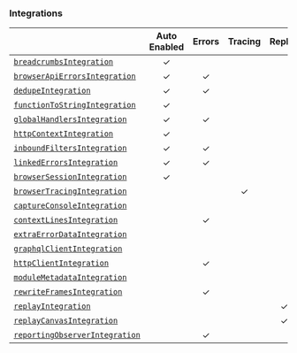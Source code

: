 ### Integrations

|                                                       | **Auto Enabled** | **Errors** | **Tracing** | **Replay** | **Additional Context** |
|-------------------------------------------------------|:----------------:|:----------:|:-----------:|:----------:|:----------------------:|
| [`breadcrumbsIntegration`](./breadcrumbs)             |        ✓         |            |             |            |           ✓            |
| [`browserApiErrorsIntegration`](./browserapierrors)   |        ✓         |     ✓      |             |            |                        |
| [`dedupeIntegration`](./dedupe)                       |        ✓         |     ✓      |             |            |                        |
| [`functionToStringIntegration`](./functiontostring)   |        ✓         |            |             |            |                        |
| [`globalHandlersIntegration`](./globalhandlers)       |        ✓         |     ✓      |             |            |                        |
| [`httpContextIntegration`](./httpcontext)             |        ✓         |            |             |            |           ✓            |
| [`inboundFiltersIntegration`](./inboundfilters)       |        ✓         |     ✓      |             |            |                        |
| [`linkedErrorsIntegration`](./linkederrors)           |        ✓         |     ✓      |             |            |                        |
| [`browserSessionIntegration`](./browsersession)       |        ✓         |            |             |            |           ✓            |
| [`browserTracingIntegration`](./browsertracing)       |                  |            |      ✓      |            |           ✓            |
| [`captureConsoleIntegration`](./captureconsole)       |                  |            |             |            |           ✓            |
| [`contextLinesIntegration`](./contextlines)           |                  |     ✓      |             |            |                        |
| [`extraErrorDataIntegration`](./extraerrordata)       |                  |            |             |            |           ✓            |
| [`graphqlClientIntegration`](./graphqlclient)         |                  |            |             |            |           ✓            |
| [`httpClientIntegration`](./httpclient)               |                  |     ✓      |             |            |                        |
| [`moduleMetadataIntegration`](./modulemetadata)       |                  |            |             |            |           ✓            |
| [`rewriteFramesIntegration`](./rewriteframes)         |                  |     ✓      |             |            |                        |
| [`replayIntegration`](./replay)                       |                  |            |             |     ✓      |           ✓            |
| [`replayCanvasIntegration`](./replaycanvas)           |                  |            |             |     ✓      |                        |
| [`reportingObserverIntegration`](./reportingobserver) |                  |     ✓      |             |            |                        |
